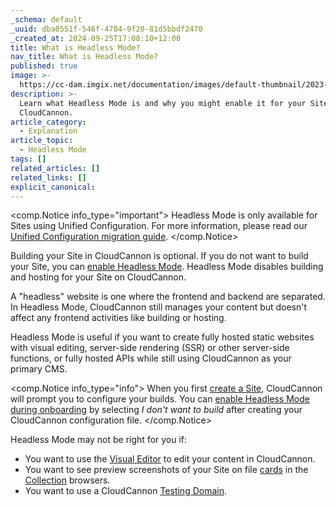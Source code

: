 ```yaml
---
_schema: default
_uuid: dba0551f-546f-4784-9f20-81d5bbdf2470
_created_at: 2024-09-25T17:08:10+12:00
title: What is Headless Mode?
nav_title: What is Headless Mode?
published: true
image: >-
  https://cc-dam.imgix.net/documentation/images/default-thumbnail/2023-Q4/CloudCannon-Documentation-Thumbnail.png
description: >-
  Learn what Headless Mode is and why you might enable it for your Site on
  CloudCannon.
article_category:
  - Explanation
article_topic:
  - Headless Mode
tags: []
related_articles: []
related_links: []
explicit_canonical:
---
```

<comp.Notice info_type="important">
  Headless Mode is only available for Sites using Unified Configuration. For more information, please read our [Unified Configuration migration guide](/documentation/guides/unified-configuration-migration-guide/).
</comp.Notice>

Building your Site in CloudCannon is optional. If you do not want to build your Site, you can [enable Headless Mode](/documentation/articles/enable-headless-mode/). Headless Mode disables building and hosting for your Site on CloudCannon.

A "headless" website is one where the frontend and backend are separated. In Headless Mode, CloudCannon still manages your content but doesn't affect any frontend activities like building or hosting.

Headless Mode is useful if you want to create fully hosted static websites with visual editing, server-side rendering (SSR) or other server-side functions, or fully hosted APIs while still using CloudCannon as your primary CMS.

<comp.Notice info_type="info">
  When you first [create a Site](/documentation/guides/universal-starter-guide/), CloudCannon will prompt you to configure your builds. You can [enable Headless Mode during onboarding](/documentation/guides/headless-starter-guide/turn-off-builds/) by selecting *I don't want to build* after creating your CloudCannon configuration file.
</comp.Notice>

Headless Mode may not be right for you if:

* You want to use the [Visual Editor](/documentation/articles/the-visual-editor/) to edit your content in CloudCannon.
* You want to see preview screenshots of your Site on file [cards](/documentation/articles/configure-your-card-previews/) in the [Collection](/documentation/articles/what-is-a-collection/) browsers.
* You want to use a CloudCannon [Testing Domain](/documentation/articles/what-is-a-testing-domain/).